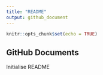 ```yaml
---
title: "README"
output: github_document
---
```


```r
knitr::opts_chunk$set(echo = TRUE)
```

## GitHub Documents

Initialise README